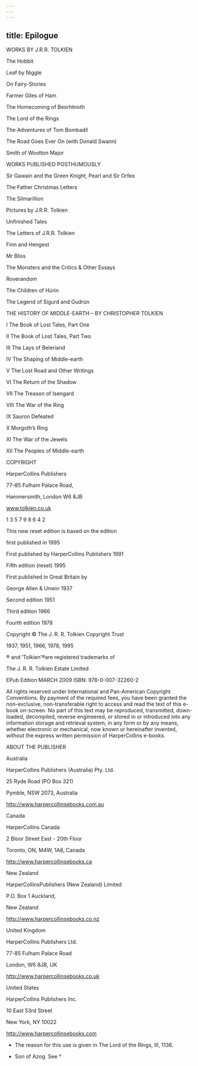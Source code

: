 ```yaml
---
---
---
```

title: Epilogue
---





WORKS BY J.R.R. TOLKIEN

The Hobbit

Leaf by Niggle

On Fairy-Stories

Farmer Giles of Ham

The Homecoming of Beorhtnoth

The Lord of the Rings

The Adventures of Tom Bombadil

The Road Goes Ever On (with Donald Swann)

Smith of Wootton Major


WORKS PUBLISHED POSTHUMOUSLY

Sir Gawain and the Green Knight, Pearl and Sir Orfeo

The Father Christmas Letters

The Silmarillion

Pictures by J.R.R. Tolkien

Unfinished Tales

The Letters of J.R.R. Tolkien

Finn and Hengest

Mr Bliss

The Monsters and the Critics & Other Essays

Roverandom

The Children of Húrin

The Legend of Sigurd and Gudrún


THE HISTORY OF MIDDLE-EARTH – BY CHRISTOPHER TOLKIEN

I The Book of Lost Tales, Part One

II The Book of Lost Tales, Part Two

III The Lays of Beleriand

IV The Shaping of Middle-earth

V The Lost Road and Other Writings

VI The Return of the Shadow

VII The Treason of Isengard

VIII The War of the Ring

IX Sauron Defeated

X Morgoth’s Ring

XI The War of the Jewels

XII The Peoples of Middle-earth





COPYRIGHT




HarperCollins Publishers

77–85 Fulham Palace Road,

Hammersmith, London W6 8JB

www.tolkien.co.uk


1 3 5 7 9 8 6 4 2


This new reset edition is based on the edition

first published in 1995


First published by HarperCollins Publishers 1991

Fifth edition (reset) 1995


First published in Great Britain by

George Allen & Unwin 1937

Second edition 1951

Third edition 1966

Fourth edition 1978


Copyright © The J. R. R. Tolkien Copyright Trust

1937, 1951, 1966, 1978, 1995

® and ‘Tolkien’®are registered trademarks of

The J. R. R. Tolkien Estate Limited


EPub Edition MARCH 2009 ISBN: 978-0-007-32260-2


All rights reserved under International and Pan-American Copyright Conventions. By payment of the required fees, you have been granted the non-exclusive, non-transferable right to access and read the text of this e-book on-screen. No part of this text may be reproduced, transmitted, down-loaded, decompiled, reverse engineered, or stored in or introduced into any information storage and retrieval system, in any form or by any means, whether electronic or mechanical, now known or hereinafter invented, without the express written permission of HarperCollins e-books.





ABOUT THE PUBLISHER

Australia

HarperCollins Publishers (Australia) Pty. Ltd.

25 Ryde Road (PO Box 321)

Pymble, NSW 2073, Australia

http://www.harpercollinsebooks.com.au


Canada

HarperCollins Canada

2 Bloor Street East - 20th Floor

Toronto, ON, M4W, 1A8, Canada

http://www.harpercollinsebooks.ca


New Zealand

HarperCollinsPublishers (New Zealand) Limited

P.O. Box 1 Auckland,

New Zealand

http://www.harpercollinsebooks.co.nz


United Kingdom

HarperCollins Publishers Ltd.

77-85 Fulham Palace Road

London, W6 8JB, UK

http://www.harpercollinsebooks.co.uk


United States

HarperCollins Publishers Inc.

10 East 53rd Street

New York, NY 10022

http://www.harpercollinsebooks.com





* The reason for this use is given in The Lord of the Rings, III, 1136.





* Son of Azog. See †





